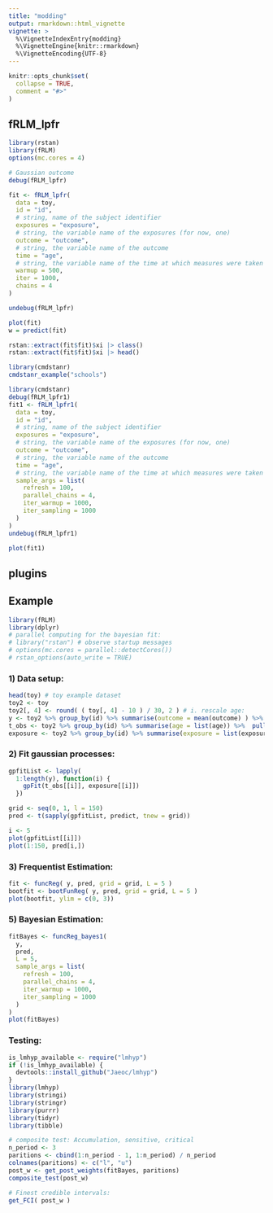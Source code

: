 ```yaml
---
title: "modding"
output: rmarkdown::html_vignette
vignette: >
  %\VignetteIndexEntry{modding}
  %\VignetteEngine{knitr::rmarkdown}
  %\VignetteEncoding{UTF-8}
---
```


```r
knitr::opts_chunk$set(
  collapse = TRUE,
  comment = "#>"
)
```

## fRLM_lpfr
```r
library(rstan)
library(fRLM)
options(mc.cores = 4)

# Gaussian outcome
debug(fRLM_lpfr)

fit <- fRLM_lpfr(
  data = toy,
  id = "id",
  # string, name of the subject identifier
  exposures = "exposure",
  # string, the variable name of the exposures (for now, one)
  outcome = "outcome",
  # string, the variable name of the outcome
  time = "age",
  # string, the variable name of the time at which measures were taken
  warmup = 500,
  iter = 1000,
  chains = 4
)

undebug(fRLM_lpfr)

plot(fit)
w = predict(fit)
```

```r
rstan::extract(fit$fit)$xi |> class()
rstan::extract(fit$fit)$xi |> head()
```

```r
library(cmdstanr)
cmdstanr_example("schools")
```

```r
library(cmdstanr)
debug(fRLM_lpfr1)
fit1 <- fRLM_lpfr1(
  data = toy,
  id = "id",
  # string, name of the subject identifier
  exposures = "exposure",
  # string, the variable name of the exposures (for now, one)
  outcome = "outcome",
  # string, the variable name of the outcome
  time = "age",
  # string, the variable name of the time at which measures were taken
  sample_args = list(
    refresh = 100,
    parallel_chains = 4,
    iter_warmup = 1000,
    iter_sampling = 1000
  )
)
undebug(fRLM_lpfr1)
```

```r
plot(fit1)
```

## plugins
## Example
```r
library(fRLM)
library(dplyr)
# parallel computing for the bayesian fit:
# library("rstan") # observe startup messages
# options(mc.cores = parallel::detectCores())
# rstan_options(auto_write = TRUE)
```

### 1) Data setup:
```r
head(toy) # toy example dataset
toy2 <- toy
toy2[, 4] <- round( ( toy[, 4] - 10 ) / 30, 2 ) # i. rescale age:
y <- toy2 %>% group_by(id) %>% summarise(outcome = mean(outcome) ) %>% pull(outcome) # extract outcome:
t_obs <- toy2 %>% group_by(id) %>% summarise(age = list(age)) %>%  pull(age) # extract age
exposure <- toy2 %>% group_by(id) %>% summarise(exposure = list(exposure)) %>%  pull(exposure) # extract exposure
```

### 2) Fit gaussian processes:
```r
gpfitList <- lapply(
  1:length(y), function(i) {
    gpFit(t_obs[[i]], exposure[[i]])
  })

grid <- seq(0, 1, l = 150)
pred <- t(sapply(gpfitList, predict, tnew = grid))

i <- 5
plot(gpfitList[[i]])
plot(1:150, pred[i,])
```

### 3) Frequentist Estimation:
```r
fit <- funcReg( y, pred, grid = grid, L = 5 )
bootfit <- bootFunReg( y, pred, grid = grid, L = 5 )
plot(bootfit, ylim = c(0, 3))
```

### 5) Bayesian Estimation:
```r
fitBayes <- funcReg_bayes1(
  y,
  pred,
  L = 5,
  sample_args = list(
    refresh = 100,
    parallel_chains = 4,
    iter_warmup = 1000,
    iter_sampling = 1000
  )
)
plot(fitBayes)
```

### Testing:
```r
is_lmhyp_available <- require("lmhyp")
if (!is_lmhyp_available) {
  devtools::install_github("Jaeoc/lmhyp")
}
library(lmhyp)
library(stringi)
library(stringr)
library(purrr)
library(tidyr)
library(tibble)

# composite test: Accumulation, sensitive, critical
n_period <- 3
paritions <- cbind(1:n_period - 1, 1:n_period) / n_period
colnames(paritions) <- c("l", "u")
post_w <- get_post_weights(fitBayes, paritions)
composite_test(post_w)

# Finest credible intervals:
get_FCI( post_w )
```
